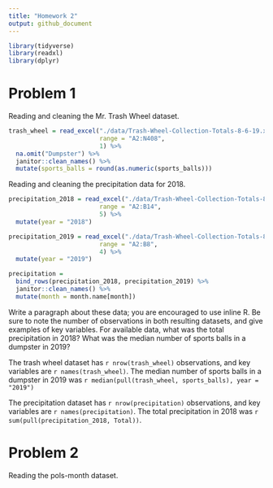 ```yaml
---
title: "Homework 2"
output: github_document
---
```


```r
library(tidyverse)
library(readxl)
library(dplyr)
```

# Problem 1

Reading and cleaning the Mr. Trash Wheel dataset. 

```r
trash_wheel = read_excel("./data/Trash-Wheel-Collection-Totals-8-6-19.xlsx", 
                         range = "A2:N408", 
                         1) %>% 
  na.omit("Dumpster") %>% 
  janitor::clean_names() %>% 
  mutate(sports_balls = round(as.numeric(sports_balls)))
```

Reading and cleaning the precipitation data for 2018. 

```r
precipitation_2018 = read_excel("./data/Trash-Wheel-Collection-Totals-8-6-19.xlsx", 
                         range = "A2:B14", 
                         5) %>% 
  mutate(year = "2018")

precipitation_2019 = read_excel("./data/Trash-Wheel-Collection-Totals-8-6-19.xlsx", 
                         range = "A2:B8", 
                         4) %>% 
  mutate(year = "2019")

precipitation =
  bind_rows(precipitation_2018, precipitation_2019) %>% 
  janitor::clean_names() %>% 
  mutate(month = month.name[month])
``` 

Write a paragraph about these data; you are encouraged to use inline R. Be sure to note the number of observations in both resulting datasets, and give examples of key variables. For available data, what was the total precipitation in 2018? What was the median number of sports balls in a dumpster in 2019?

The trash wheel dataset has `r nrow(trash_wheel)` observations, and key variables are `r names(trash_wheel)`. The median number of sports balls in a dumpster in 2019 was `r median(pull(trash_wheel, sports_balls), year = "2019")` 

The precipitation dataset has `r nrow(precipitation)` observations, and key variables are `r names(precipitation)`. The total precipitation in 2018 was `r sum(pull(precipitation_2018, Total))`. 

# Problem 2

Reading the pols-month dataset. 


